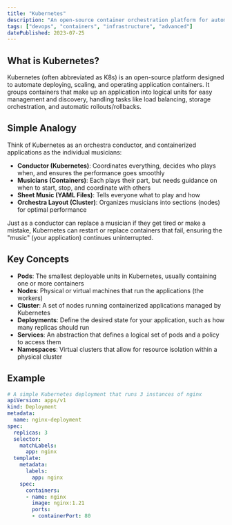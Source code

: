 ```yaml
---
title: "Kubernetes"
description: "An open-source container orchestration platform for automating deployment, scaling, and management of containerized applications."
tags: ["devops", "containers", "infrastructure", "advanced"]
datePublished: 2023-07-25
---
```


## What is Kubernetes?

Kubernetes (often abbreviated as K8s) is an open-source platform designed to automate deploying, scaling, and operating application containers. It groups containers that make up an application into logical units for easy management and discovery, handling tasks like load balancing, storage orchestration, and automatic rollouts/rollbacks.

## Simple Analogy

Think of Kubernetes as an orchestra conductor, and containerized applications as the individual musicians:

- **Conductor (Kubernetes)**: Coordinates everything, decides who plays when, and ensures the performance goes smoothly
- **Musicians (Containers)**: Each plays their part, but needs guidance on when to start, stop, and coordinate with others
- **Sheet Music (YAML Files)**: Tells everyone what to play and how
- **Orchestra Layout (Cluster)**: Organizes musicians into sections (nodes) for optimal performance

Just as a conductor can replace a musician if they get tired or make a mistake, Kubernetes can restart or replace containers that fail, ensuring the "music" (your application) continues uninterrupted.

## Key Concepts

- **Pods**: The smallest deployable units in Kubernetes, usually containing one or more containers
- **Nodes**: Physical or virtual machines that run the applications (the workers)
- **Cluster**: A set of nodes running containerized applications managed by Kubernetes
- **Deployments**: Define the desired state for your application, such as how many replicas should run
- **Services**: An abstraction that defines a logical set of pods and a policy to access them
- **Namespaces**: Virtual clusters that allow for resource isolation within a physical cluster

## Example

```yaml
# A simple Kubernetes deployment that runs 3 instances of nginx
apiVersion: apps/v1
kind: Deployment
metadata:
  name: nginx-deployment
spec:
  replicas: 3
  selector:
    matchLabels:
      app: nginx
  template:
    metadata:
      labels:
        app: nginx
    spec:
      containers:
      - name: nginx
        image: nginx:1.21
        ports:
        - containerPort: 80
``` 